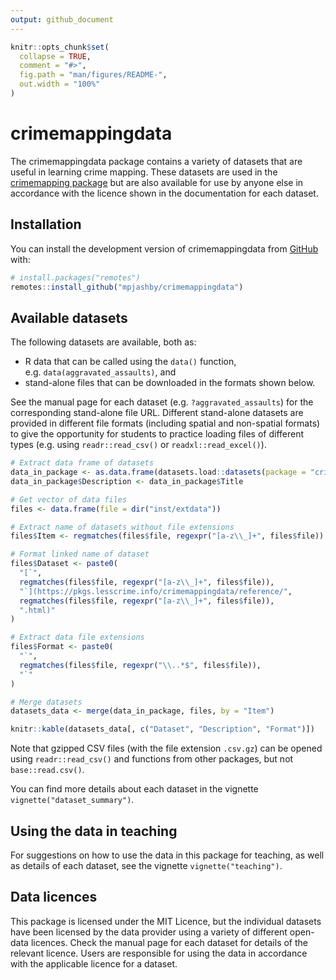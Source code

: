```yaml
---
output: github_document
---
```


<!-- README.md is generated from README.Rmd. Please edit that file -->

```r
knitr::opts_chunk$set(
  collapse = TRUE,
  comment = "#>",
  fig.path = "man/figures/README-",
  out.width = "100%"
)
```



# crimemappingdata

<!-- badges: start -->
<!-- badges: end -->

The crimemappingdata package contains a variety of datasets that are useful in learning crime mapping. These datasets are used in the [crimemapping package](https://github.com/mpjashby/crimemapping/) but are also available for use by anyone else in accordance with the licence shown in the documentation for each dataset.



## Installation

You can install the development version of crimemappingdata from [GitHub](https://github.com/mpjashby/crimemappingdata/) with:

```r
# install.packages("remotes")
remotes::install_github("mpjashby/crimemappingdata")
```


## Available datasets

The following datasets are available, both as: 

  * R data that can be called using the `data()` function, e.g. `data(aggravated_assaults)`, and
  * stand-alone files that can be downloaded in the formats shown below.
  
See the manual page for each dataset (e.g. `?aggravated_assaults`) for the corresponding stand-alone file URL. Different stand-alone datasets are provided in different file formats (including spatial and non-spatial formats) to give the opportunity for students to practice loading files of different types (e.g. using `readr::read_csv()` or `readxl::read_excel()`). 

```r
# Extract data frame of datasets
data_in_package <- as.data.frame(datasets.load::datasets(package = "crimemappingdata"))
data_in_package$Description <- data_in_package$Title

# Get vector of data files
files <- data.frame(file = dir("inst/extdata"))

# Extract name of datasets without file extensions
files$Item <- regmatches(files$file, regexpr("[a-z\\_]+", files$file))

# Format linked name of dataset
files$Dataset <- paste0(
  "[`", 
  regmatches(files$file, regexpr("[a-z\\_]+", files$file)),
  "`](https://pkgs.lesscrime.info/crimemappingdata/reference/",
  regmatches(files$file, regexpr("[a-z\\_]+", files$file)),
  ".html)"
)

# Extract data file extensions
files$Format <- paste0(
  "`", 
  regmatches(files$file, regexpr("\\..*$", files$file)), 
  "`"
)

# Merge datasets
datasets_data <- merge(data_in_package, files, by = "Item")

knitr::kable(datasets_data[, c("Dataset", "Description", "Format")])
```

Note that gzipped CSV files (with the file extension `.csv.gz`) can be opened using `readr::read_csv()` and functions from other packages, but not `base::read.csv()`.

You can find more details about each dataset in the vignette `vignette("dataset_summary")`.


## Using the data in teaching

For suggestions on how to use the data in this package for teaching, as well as details of each dataset, see the vignette `vignette("teaching")`.


## Data licences

This package is licensed under the MIT Licence, but the individual datasets have been licensed by the data provider using a variety of different open-data licences. Check the manual page for each dataset for details of the relevant licence. Users are responsible for using the data in accordance with the applicable licence for a dataset.
